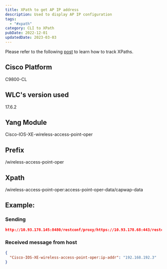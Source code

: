 ```yaml
---
title: XPath to get AP IP address
description: Used to display AP IP configuration
tags:
  - "#xpath"
category: CLI to XPath
pubDate: 2022-12-01
updatedDate: 2023-03-03
---
```



<Note>
Please refer to the following <a href="https://dar-fi.com/blog/ios-xe_tracking_xpaths" target="_blank">post</a> to learn how to track XPaths.
</Note>

## Cisco Platform

C9800-CL

## WLC's version used

17.6.2

## Yang Module

Cisco-IOS-XE-wireless-access-point-oper

## Prefix


/wireless-access-point-oper


## Xpath


/wireless-access-point-oper:access-point-oper-data/capwap-data


## Example:

### Sending

```json
http://10.93.178.145:8480/restconf/proxy/https://10.93.178.68:443/restconf/data/Cisco-IOS-XE-wireless-access-point-oper:access-point-oper-data/capwap-data=00%3A04%3A05%3A00%3A02%3A00%20/ip-addr
```

### Received message from host

```json
{
  "Cisco-IOS-XE-wireless-access-point-oper:ip-addr": "192.168.192.3"
}
```
